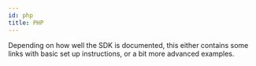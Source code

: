 ```yaml
---
id: php
title: PHP
---
```


Depending on how well the SDK is documented, this either contains some links with basic set up instructions,
or a bit more advanced examples.
